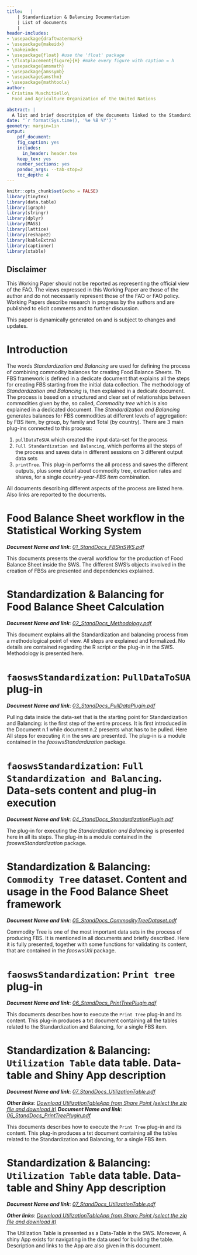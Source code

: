 ---
title:   |
    | Standardization & Balancing Documentation
    | List of documents
    |  
header-includes:
- \usepackage{draftwatermark}   
- \usepackage{makeidx}
- \makeindex
- \usepackage{float} #use the 'float' package
- \floatplacement{figure}{H} #make every figure with caption = h
- \usepackage{amsmath}
- \usepackage{amssymb}
- \usepackage{amsthm}
- \usepackage{mathtools}
author:
- Cristina Muschitiello\
  Food and Agriculture Organization of the United Nations
  
abstract: |
  A list and brief descritpion of the documents linked to the Standardization and Balancing in the Food Balance sheet framework is given.
date: "`r format(Sys.time(), '%e %B %Y')`"
geometry: margin=1in
output:
    pdf_document: 
    fig_caption: yes
    includes:
      in_header: header.tex
    keep_tex: yes
    number_sections: yes
    pandoc_args: --tab-stop=2
    toc_depth: 4
---
```{r setup, include=FALSE}
knitr::opts_chunk$set(echo = FALSE)
library(tinytex)
library(data.table)
library(igraph)
library(stringr)
library(dplyr)
library(MASS) 
library(lattice)
library(reshape2)
library(kableExtra)
library(captioner)
library(xtable)

```


## Disclaimer {-}

This Working Paper should not be reported as representing the official view of
the FAO. The views expressed in this Working Paper are those of the
author and do not necessarily represent those of the FAO or FAO
policy. Working Papers describe research in progress by the authors and
are published to elicit comments and to further discussion.

This paper is dynamically generated on \today{} and is subject to
changes and updates.


# Introduction {-}

The words *Standardization and Balancing* are used for defining the process of combining commodity balances for creating Food Balance Sheets. Th FBS framework is defined in a dedicate document that explains all the steps for creating FBS starting from the initial data collection. The methodology of *Standardization and Balancing* is, then explained in a dedicate document. The process is based on a structured and clear set of relationships between commodities given by the, so called, *Commodity tree* which is also explained in a dedicated document. The *Standardization and Balancing* generates balances for FBS commodities at different levels of aggregation: by FBS item, by group, by family and Total (by country).
There are 3 main plug-ins connected to this process: 

 1. `pullDataToSUA` which created the input data-set for the process
 2. `Full Standardization and Balancing`, which performs all the steps of the process and saves data in different sessions on 3 different output data sets
 3. `printTree`. This plug-in performs the all process and saves the different outputs, plus some detail about commodity tree, extraction rates and shares, for a single *country-year-FBS item* combination. 
 
All documents describing different aspects of the process are listed here. Also links are reported to the documents.

# Food Balance Sheet workflow in the Statistical Working System

***Document Name and link***: [*01_StandDocs_FBSinSWS.pdf*](https://github.com/SWS-Methodology/faoswsStandardization/blob/master/documentation/New_Documentation_2018/01_StandDocs_FBSinSWS.pdf)


This documents presents the overall workflow for the production of Food Balance Sheet inside the SWS. The different SWS's objects involved in the creation of FBSs are presented and dependencies explained. 



# Standardization & Balancing for Food Balance Sheet Calculation

***Document Name and link***: [*02_StandDocs_Methodology.pdf*](https://github.com/SWS-Methodology/faoswsStandardization/blob/master/documentation/New_Documentation_2018/02_StandDocs_Methodology.pdf)

This document explains all the Standardization and balancing process from a methodological point of view. All steps are explained and formalized. No details are contained regarding the R script or the plug-in in the SWS. Methodology is presented here. 


# `faoswsStandardization`: `PullDataToSUA` plug-in
***Document Name and link***: [*03_StandDocs_PullDataPlugin.pdf*](https://github.com/SWS-Methodology/faoswsStandardization/blob/master/documentation/New_Documentation_2018/03_StandDocs_PullDataPlugin.pdf)

Pulling data inside the data-set that is the starting point for Standardization and Balancing: is the first step of the entire process. It is first introduced in the Document n.1 while document n.2 presents what has to be pulled. Here All steps for executing it in the sws are presented. The plug-in is a module contained in the *faoswsStandardization* package.

# `faoswsStandardization`: `Full Standardization and Balancing`. Data-sets content and plug-in execution
***Document Name and link***: [*04_StandDocs_StandardizationPlugin.pdf*](https://github.com/SWS-Methodology/faoswsStandardization/blob/master/documentation/New_Documentation_2018/04_StandDocs_StandardizationPlugin.pdf)


The plug-in for executing the *Standardization and Balancing* is presented here in all its steps. The plug-in is a module contained in the *faoswsStandardization* package.

# Standardization & Balancing: `Commodity Tree` dataset. Content and usage in the Food Balance Sheet framework
***Document Name and link***: [*05_StandDocs_CommodityTreeDataset.pdf*](https://github.com/SWS-Methodology/faoswsStandardization/blob/master/documentation/New_Documentation_2018/05_StandDocs_CommodityTreeDataset.pdf)

Commodity Tree is one of the most important data sets in the process of producing FBS. It is mentioned in all documents and briefly described. Here it is fully presented, together with some functions for validating its content, that are contained in the *faoswsUtil* package.

# `faoswsStandardization`: `Print tree` plug-in
***Document Name and link***: [*06_StandDocs_PrintTreePlugin.pdf*](https://github.com/SWS-Methodology/faoswsStandardization/blob/master/documentation/New_Documentation_2018/06_StandDocs_PrintTreePlugin.pdf)

This documents describes how to execute the `Print Tree` plug-in and its content. This plug-in produces a txt document containing all the tables related to the Standardization and Balancing, for a single FBS item. 

# Standardization & Balancing: `Utilization Table` data table. Data-table and Shiny App description

***Document Name and link***: [*07_StandDocs_UtilizationTable.pdf*](https://github.com/SWS-Methodology/faoswsStandardization/blob/master/documentation/New_Documentation_2018/07_StandDocs_UtilizationTable.pdf)


***Other links***: [*Download UtilizationTableApp from Share Point (select the zip file and download it)*](https://unfao-my.sharepoint.com/:u:/g/personal/cristina_muschitiello_fao_org/EY8G-QNTrfBBjtm-4duSCY8BT8Ebp7ODhyMqgVE4Phz77A?e=vJzHPg)
***Document Name and link***: [*06_StandDocs_PrintTreePlugin.pdf*]()

This documents describes how to execute the `Print Tree` plug-in and its content. This plug-in produces a txt document containing all the tables related to the Standardization and Balancing, for a single FBS item. 

# Standardization & Balancing: `Utilization Table` data table. Data-table and Shiny App description
***Document Name and link***: [*07_StandDocs_UtilizationTable.pdf*](https://github.com/SWS-Methodology/faoswsStandardization/blob/master/documentation/New_Documentation_2018/07_StandDocs_UtilizationTable.pdf)

***Other links***: [*Download UtilizationTableApp from Share Point (select the zip file and download it)*](https://unfao-my.sharepoint.com/:u:/g/personal/cristina_muschitiello_fao_org/EY8G-QNTrfBBjtm-4duSCY8BT8Ebp7ODhyMqgVE4Phz77A?e=vJzHPg)

The Utilization Table is presented as a Data-Table in the SWS. 
Moreover, A shiny App exists for navigating in the data used for building the table. Description and links to the App are also given in this document.
